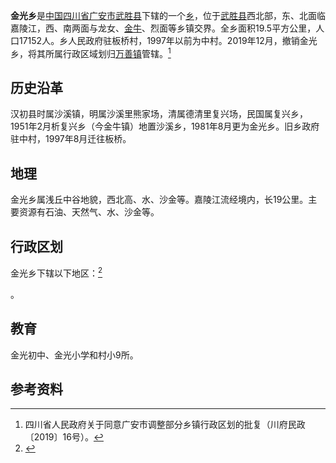 {{中国乡级行政区|51/16/22/213/000}}

'''金光乡'''是[[中华人民共和国|中国]][[四川省|四川省]][[广安市|广安市]][[武胜县|武胜县]]下辖的一个[[乡|乡]]，位于[[武胜县|武胜县]]西北部，东、北面临嘉陵江，西、南两面与龙女、[[金牛|金牛]]、烈面等乡镇交界。全乡面积19.5平方公里，人口17152人。乡人民政府驻板桥村，1997年以前为中村。2019年12月，撤销金光乡，将其所属行政区域划归[[万善镇|万善镇]]管辖。<ref>四川省人民政府关于同意广安市调整部分乡镇行政区划的批复（川府民政〔2019〕16号）。</ref>

==历史沿革==
汉初县时属沙溪镇，明属沙溪里熊家场，清属德清里复兴场，民国属复兴乡，1951年2月析复兴乡（今金牛镇）地置沙溪乡，1981年8月更为金光乡。旧乡政府驻中村，1997年8月迁往板桥。

==地理==
金光乡属浅丘中谷地貌，西北高、水、沙金等。嘉陵江流经境内，长19公里。主要资源有石油、天然气、水、沙金等。

==行政区划==
金光乡下辖以下地区：<ref>{{PRC admin/ref sgc|51/16/22/213/000}}</ref>

{{PRC admin/children|51/16/22/213/000}}。

==教育==
金光初中、金光小学和村小9所。

== 参考资料 ==
{{reflist}}

{{PRC admin/navcat|51/16/22/213/000}}